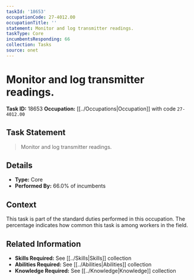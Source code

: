 ```yaml
---
taskId: '18653'
occupationCode: 27-4012.00
occupationTitle: ''
statement: Monitor and log transmitter readings.
taskType: Core
incumbentsResponding: 66
collection: Tasks
source: onet
---
```

# Monitor and log transmitter readings.

**Task ID:** 18653
**Occupation:** [[../Occupations|Occupation]] with code `27-4012.00`

## Task Statement

> Monitor and log transmitter readings.

## Details

- **Type:** Core
- **Performed By:** 66.0% of incumbents

## Context

This task is part of the standard duties performed in this occupation. The percentage indicates how common this task is among workers in the field.

## Related Information

- **Skills Required:** See [[../Skills|Skills]] collection
- **Abilities Required:** See [[../Abilities|Abilities]] collection
- **Knowledge Required:** See [[../Knowledge|Knowledge]] collection
